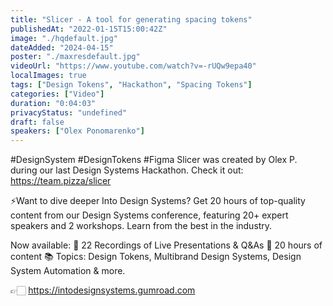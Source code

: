```yaml
---
title: "Slicer - A tool for generating spacing tokens"
publishedAt: "2022-01-15T15:00:42Z"
image: "./hqdefault.jpg"
dateAdded: "2024-04-15"
poster: "./maxresdefault.jpg"
videoUrl: "https://www.youtube.com/watch?v=-rUQw9epa40"
localImages: true
tags: ["Design Tokens", "Hackathon", "Spacing Tokens"]
categories: ["Video"]
duration: "0:04:03"
privacyStatus: "undefined"
draft: false
speakers: ["Olex Ponomarenko"]
---
```

#DesignSystem #DesignTokens #Figma
Slicer was created by Olex P. during our last Design Systems Hackathon. Check it out: https://team.pizza/slicer

⚡️Want to dive deeper Into Design Systems?
Get 20 hours of top-quality content from our Design Systems conference, featuring 20+ expert speakers and 2 workshops. Learn from the best in the industry.

Now available: 
📼 22 Recordings of Live Presentations & Q&As 
🎨 20 hours of content
📚 Topics: Design Tokens, Multibrand Design Systems, Design System Automation & more.

👉🏻 https://intodesignsystems.gumroad.com
